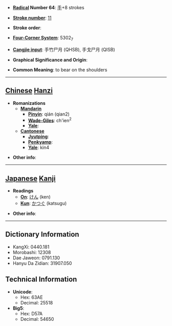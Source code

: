 * '''[[Wiktionary:Chinese radical index| Radical]] Number 64''': [[Wiktionary:Chinese radical index 手|手]]+8 strokes

* '''[[Wiktionary:Chinese total strokes index|Stroke number]]''': [[Wiktionary:Chinese total strokes index 11|11]]

* '''Stroke order''': 

* '''[[Wiktionary:Chinese four corner index|Four-Corner System]]''': 5302<sub>7</sub>

* '''[[Wiktionary:Chinese Cangjie index|Cangjie input]]''': 手竹尸月 (QHSB), 手戈尸月 (QISB)

* '''Graphical Significance and Origin''': 

* '''Common Meaning''': to bear on the shoulders

----

== [[Chinese]] [[Hanzi]] ==

* '''Romanizations'''
** '''[[Mandarin]]'''
*** '''[[Pinyin]]''': qián (qian2)
*** '''[[Wade-Giles]]''': ch'ien<sup>2</sup>
*** '''[[Yale]]''': 
** '''[[Cantonese]]'''
*** '''[[Jyutping]]''':
*** '''[[Penkyamp]]''': 
*** '''[[Yale]]''': kin4

* '''Other info''': 

----

== [[Japanese]] [[Kanji]] ==

* '''Readings'''
** '''[[On]]''': [[けん]] (ken)
** '''[[Kun]]''': [[かつぐ]] (katsugu)

* '''Other info''':  

----

== Dictionary Information ==

* KangXi: 0440.181
* Morobashi: 12308
* Dae Jaweon: 0791.130
* Hanyu Da Zidian: 31907.050

== Technical Information ==

* '''Unicode''':
** Hex: 63AE
** Decimal: 25518
* '''Big5''':
** Hex: D57A
** Decimal: 54650